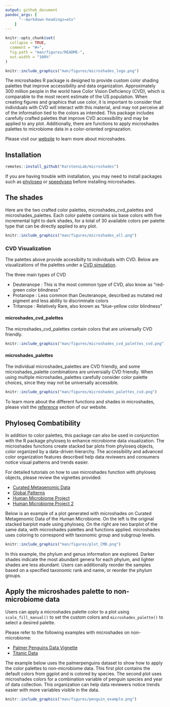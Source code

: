 ```yaml
---
output: github_document
pandoc_args: [
      "--markdown-headings=atx"
    ]
---
```


<!-- README.md is generated from README.Rmd. Please edit that file -->

```r
knitr::opts_chunk$set(
  collapse = TRUE,
  comment = "#>",
  fig.path = "man/figures/README-",
  out.width = "100%"
)
```

```r
knitr::include_graphics("man/figures/microshades_logo.png")
```


<!-- badges: start -->
<!-- badges: end -->

The microshades R package is designed to provide custom color shading palettes that improve accessibility and data organization. Approximately 300 million people in the world have Color Vision Deficiency (CVD), which is comparable to the most recent estimate of the US population. When creating  figures and graphics that use color, it is important to consider that individuals with CVD will interact with this material, and may not perceive all of the information tied to the colors as intended. This package includes carefully crafted palettes that improve CVD accessibility and may be applied to any plot. Additionally, there are functions to apply microshades palettes to microbiome data in a color-oriented orginazation. 



Please visit our [website](https://karstenslab.github.io/microshades) to learn more about microshades.


## Installation

``` r
remotes::install_github("KarstensLab/microshades")
```

If you are having trouble with installation, you may need to install packages such as  [phyloseq](https://joey711.github.io/phyloseq/index.html) or [speedyseq](https://mikemc.github.io/speedyseq) before installing microshades.

## The shades

Here are the two crafted color palettes,  microshades_cvd_palettes and microshades_palettes. Each color palette contains six base colors with five incremental light to dark shades, for a total of 30 available colors per palette type that can be directly applied to any plot.

```r
knitr::include_graphics("man/figures/microshades_all.png")
```


### CVD Visualization

The palettes above provide accesibilty to individuals with CVD. Below are visualizations of the palettes under a [CVD simulation](http://hclwizard.org:3000/cvdemulator). 



The three main types of CVD

- Deuteranope : This is the most common type of CVD, also know as "red-green color blindness"
- Protanope : Less common than Deuteranope, described as mutated red pigment and less ability to discriminate colors 
- Tritanope : Relatively Rare, also known as "blue-yellow color blindness"

#### microshades_cvd_palettes

The microshades_cvd_palettes contain colors that are universally CVD friendly. 

```r
knitr::include_graphics("man/figures/microshades_cvd_palettes_cvd.png")
```

#### microshades_palettes

The individual microshades_palettes are CVD friendly, and some microshades_palette combinations are universially CVD friendly. When using multiple microshades_palettes carefully consider color palette choices, since they may not be universally accessible. 

```r
knitr::include_graphics("man/figures/microshades_palettes_cvd.png")
```



To learn more about the different functions and shades in microshades, please visit the [reference](https://KarstensLab.github.io/microshades/reference) section of our website.

## Phyloseq Combatibility

In addition to color palettes, this package can also be used in conjunction with the R package phyloseq to enhance microbiome data visualization. The microshades functions create stacked bar plots from phyloseq objects, color organized by a data-driven hierarchy. The accessibility and advanced color organization features described help data reviewers and consumers notice visual patterns and trends easier. 

For detailed tutorials on how to use microshades function with phyloseq objects, please review the vignettes provided:

- [Curated Metagenomic Data](https://karstenslab.github.io/microshades/articles/microshades-CMD.html)
- [Global Patterns](https://karstenslab.github.io/microshades/articles/microshades-GP.html)
- [Human Microbiome Project](https://karstenslab.github.io/microshades/articles/microshades-HMP.html)
- [Human Microbiome Project 2](https://karstenslab.github.io/microshades/articles/microshades-HMP2.html)

Below is an example of a plot generated with microshades on Curated Metagenomic Data of the Human Microbiome. On the left is the original stacked barplot made using phyloseq. On the right are two barplot of the same data, with microshades palettes and functions applied. microshades uses coloring to correspond with taxonomic group and subgroup levels. 

```r
knitr::include_graphics("man/figures/plot_CMD.png")
```


In this example, the phylum and genus information are explored. 
Darker shades indicate the most abundant genera for each phylum, and lighter shades are less abundant.
Users can additionally reorder the samples based on a specified taxonomic rank and name, or reorder the phylum groups.


## Apply the microshades palette to non-microbiome data

Users can apply a microshades palette color to a plot using `scale_fill_manual()` to set the custom colors and `microshades_palette()` to select a desired palette.


Please refer to the following examples with microshades on non-microbiome:

- [Palmer Penguins Data Vignette](https://karstenslab.github.io/microshades/articles/non-microbiome_data.html) 
- [Titanic Data](https://karstenslab.github.io/microshades/articles/titanic_data_example.html) 


The example below uses the palmerpenguins dataset to show how to apply the color palettes to non-microbiome data. This first plot contains the default colors from ggplot and is colored by species. The second plot uses microshades colors for a combination variable of penguin species and year of data collection. This organization can help data reviewers notice trends easier with more variables visible in the data. 

```r
knitr::include_graphics("man/figures/penguin_example.png")
```



